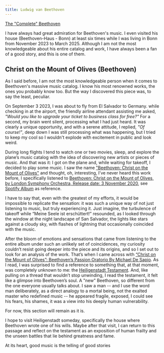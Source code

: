 ```yaml
---
title: Ludwig van Beethoven
---
```


[The "Complete" Beethoven](https://www.completebeethoven.com/index.html)

I have always had great admiration for Beethoven's music. I even visited his house (Beethoven-Haus - Bonn) at least six times while I was living in Bonn from November 2023 to March 2025. Although I am not the most knowledgeable about his entire catalog and work, I have always been a fan of a good story, and this is one of them.

## Christ on the Mount of Olives (Beethoven)

As I said before, I am not the most knowledgeable person when it comes to Beethoven's massive music catalog. I know his most renowned works, the ones you probably know too. But the way I discovered this piece was, to say the least, peculiar.

On September 3 2023, I was about to fly from El Salvador to Germany. while checking in at the airport, the friendly airline attendant assisting me asked, *"Would you like to upgrade your ticket to business class for free?"* For a second, my brain went silent, processing what I had just heard. It was clearly a unique opportunity, and with a serene attitude, I replied, *"Of course!"*, deep down I was still processing what was happening, but I tried to keep my cool so I wouldn't explode with excitement in public and look weird.

During long flights I tend to watch one or two movies, sleep, and explore the plane’s music catalog with the idea of discovering new artists or pieces of music. And that was it: I got on the plane and, while waiting for takeoff, I decided to play some music. I saw the name ["Beethoven: Christ on the Mount of Olives"](https://en.wikipedia.org/wiki/Christ_on_the_Mount_of_Olives_(Beethoven))
and thought, oh, interesting, I’ve never heard this work before, I specifically listened to [Beethoven: Christ on the Mount of Olives, by London Symphony Orchestra,  Release date: 3 November 2020](https://lsolive.lso.co.uk/products/lso0862-beethoven), see [Spotify Album](https://open.spotify.com/album/2qpezSi6WzzcBbDLZubdBS) as reference.

I have to say that, even with the greatest of my efforts, it would be impossible to replicate the sensation: it was such a unique way of not just listening to music, but truly experiencing it. Just imagine, the turbulence of takeoff while “Meine Seele ist erschüttert!” resounded, as I looked through the window at the night landscape of San Salvador, the lights like stars against a cloudy sky, with flashes of lightning that occasionally coincided with the music.

After the bloom of emotions and sensations that came from listening to the entire album under such an unlikely set of coincidences, my curiosity couldn’t resist going deeper into the piece and its origins, and so I set out to look for an analysis of the work. That’s when I came across with [“Christ on the Mount of Olives”: Beethoven’s Passion Oratorio By Michael De Sapio](https://theimaginativeconservative.org/2020/03/christ-on-the-mount-of-olives-passion-oratorio-beethoven-250.html). As I read, I was surprised to find a reference to something that, at that moment, was completely unknown to me: the [Heiligenstadt Testament](https://en.wikipedia.org/wiki/Heiligenstadt_Testament). And, like pulling on a thread that wouldn’t stop unwinding, I read the testament, it felt like a glimpse into Beethoven’s soul. A "new" Beethoven, so different from the one everyone usually talks about. I saw a man -- and I use the word man deliberately, as a direct analogy to a mortal being, not the exalted master who redefined music -- he appeared fragile, exposed, I could see his fears, his shames, it was a view into his deeply human vulnerability.

For now, this section will remain as it is.

I hope to visit Heiligenstadt someday, specifically the house where Beethoven wrote one of his wills. Maybe after that visit, I can return to this passage and reflect on the testament as an exposition of human frailty and the unseen battles that lie behind greatness and fame.

At its heart, good music is the telling of good stories
